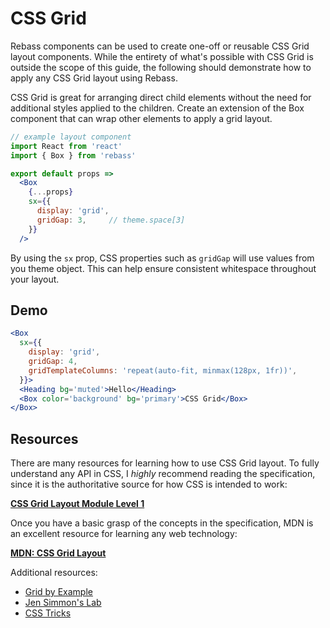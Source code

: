 
# CSS Grid

Rebass components can be used to create one-off or reusable CSS Grid layout components.
While the entirety of what's possible with CSS Grid is outside the scope of this guide, the following should demonstrate how to apply any CSS Grid layout using Rebass.

CSS Grid is great for arranging direct child elements without the need for additional styles applied to the children.
Create an extension of the Box component that can wrap other elements to apply a grid layout.

```jsx
// example layout component
import React from 'react'
import { Box } from 'rebass'

export default props =>
  <Box
    {...props}
    sx={{
      display: 'grid',
      gridGap: 3,     // theme.space[3]
    }}
  />
```

By using the `sx` prop, CSS properties such as `gridGap` will use values from you theme object.
This can help ensure consistent whitespace throughout your layout.

## Demo

```jsx live=true
<Box
  sx={{
    display: 'grid',
    gridGap: 4,
    gridTemplateColumns: 'repeat(auto-fit, minmax(128px, 1fr))',
  }}>
  <Heading bg='muted'>Hello</Heading>
  <Box color='background' bg='primary'>CSS Grid</Box>
</Box>
```

## Resources

There are many resources for learning how to use CSS Grid layout.
To fully understand any API in CSS, I *highly* recommend reading the specification, since it is the authoritative source for how CSS is intended to work:

**[CSS Grid Layout Module Level 1][spec]**

Once you have a basic grasp of the concepts in the specification, MDN is an excellent resource for learning any web technology:

**[MDN: CSS Grid Layout][mdn]**

Additional resources:

- [Grid by Example][]
- [Jen Simmon's Lab][simmons-lab]
- [CSS Tricks][]

[spec]: https://www.w3.org/TR/css-grid-1/
[mdn]: https://developer.mozilla.org/en-US/docs/Web/CSS/CSS_Grid_Layout
[css tricks]: https://css-tricks.com/snippets/css/complete-guide-grid/
[grid by example]: https://gridbyexample.com/
[simmons-lab]: https://labs.jensimmons.com/

<!-- vet this? -->
[learn-css-grid]: https://learncssgrid.com/
